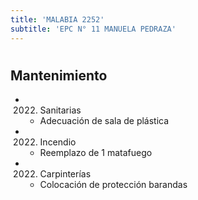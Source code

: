 ```yaml
---
title: 'MALABIA 2252'
subtitle: 'EPC N° 11 MANUELA PEDRAZA'
---
```


#


## Mantenimiento

*  (2022) Sanitarias 
    + Adecuación de sala de plástica

*  (2022) Incendio 
    + Reemplazo de 1 matafuego

*  (2022) Carpinterías 
    + Colocación de protección barandas



